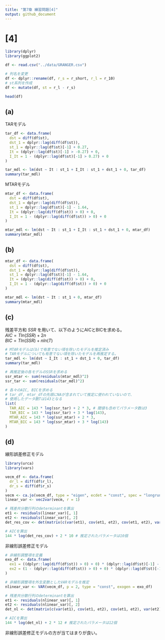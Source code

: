 ```yaml
---
title: "第7章 練習問題[4]"
output: github_document
---
```


# [4]

```r
library(dplyr)
library(ggplot2)

df <- read.csv("../data/GRANGER.csv")

# 列名を変更
df <- dplyr::rename(df, r_s = r_short, r_l = r_10)
# st系列を作成
df <- mutate(df, st = r_l - r_s)

head(df)
```

## (a)
TARモデル

```r
tar_df <- data.frame(
  dst = diff(df$st),
  dst_1 = dplyr::lag(diff(df$st)),
  st_1 = dplyr::lag(df$st)[-1] + 0.27,
  It = (dplyr::lag(df$st)[-1] > -0.27) + 0,
  I_It = 1 - (dplyr::lag(df$st)[-1] > 0.27) + 0
)

tar_mdl <- lm(dst ~ It : st_1 + I_It : st_1 + dst_1 + 0, tar_df)
summary(tar_mdl)
```

MTARモデル

```r
mtar_df <- data.frame(
  dst = diff(df$st),
  dst_1 = dplyr::lag(diff(df$st)),
  st_1 = dplyr::lag(df$st)[-1] - 1.64,
  It = (dplyr::lag(diff(df$st)) > 0) + 0,
  I_It = 1 - (dplyr::lag(diff(df$st)) > 0) + 0
)

mtar_mdl <- lm(dst ~ It : st_1 + I_It : st_1 + dst_1 + 0, mtar_df)
summary(mtar_mdl)
```


## (b)

```r
mtar_df <- data.frame(
  dst = diff(df$st),
  dst_1 = dplyr::lag(diff(df$st)),
  st_1 = dplyr::lag(df$st)[-1] - 1.64,
  It = (dplyr::lag(diff(df$st)) > 0) + 0,
  I_It = 1 - (dplyr::lag(diff(df$st)) > 0) + 0
)

mtar_mdl <- lm(dst ~ It : st_1 + 0, mtar_df)
summary(mtar_mdl)
```


## (c)

残差平方和 $SSR$ を用いて、以下のようにAICとBICを求める。  
$AIC = T ln(SSR) + 2n$  
$BIC = T ln(SSR) + n ln(T)$  

```r
# MTARモデルは(b)で有意でない項を除いたモデルを推定済み
# TARモデルについても有意でない項を除いたモデルを再推定する。
tar_mdl <- lm(dst ~ I_It : st_1 + dst_1 + 0, tar_df)
summary(tar_mdl)
```

```r
# 再推定後の各モデルのSSRを求める
ssr_mtar <- sum(residuals(mtar_mdl)^2)
ssr_tar <- sum(residuals(tar_mdl)^2)

# 各々のAIC, BICを求める
# tar_df, mtar_dfの先頭にNAが含まれていて推定に使われていないので、
# 使用したデータ数Tは143となる
list(
  TAR_AIC = 143 * log(ssr_tar) + 2 * 3, # 閾値も含めてパラメータ数は3
  TAR_BIC = 143 * log(ssr_tar) + 3 * log(143),
  MTAR_AIC = 143 * log(ssr_mtar) + 2 * 3,
  MTAR_BIC = 143 * log(ssr_mtar) + 3 * log(143)
)
```


## (d)
線形誤差修正モデル

```r
library(urca)
library(vars)

vecm_df <- data.frame(
  dr_l = diff(df$r_l),
  dr_s = diff(df$r_s)
)
vecm <- ca.jo(vecm_df, type = "eigen", ecdet = "const", spec = "longrun", K = 2)
linear_var <- vec2var(vecm, r = 1)

# 残差共分散行列のdeterminantを算出
et1 <- residuals(linear_var)[, 1]
et2 <- residuals(linear_var)[, 2]
det_res_cov <- det(matrix(c(var(et1), cov(et1, et2), cov(et1, et2), var(et2)), 2, 2))

# AICを算出
144 * log(det_res_cov) + 2 * 10 # 推定されたパラメータは10個
```

非線形誤差修正モデル

```r
# 非線形調整項を定義
exo_df <- data.frame(
  ex1 = ((dplyr::lag(diff(df$st)) > 0) + 0) * (dplyr::lag(df$st)[-1] - 1.64),
  ex2 = (1 - (dplyr::lag(diff(df$st)) > 0) + 0) * (dplyr::lag(df$st)[-1] - 1.64)
)

# 非線形調整項を外生変数としたVARモデルを推定
nlinear_var <- VAR(vecm_df, p = 2, type = "const", exogen = exo_df)

# 残差共分散行列のdeterminantを算出
et1 <- residuals(nlinear_var)[, 1]
et2 <- residuals(nlinear_var)[, 2]
det_nl <- det(matrix(c(var(et1), cov(et1, et2), cov(et1, et2), var(et2)), 2, 2))

# AICを算出
144 * log(det_nl) + 2 * 12 # 推定されたパラメータは12個
```

非線形誤差修正モデルの方が当てはまりが良い。
